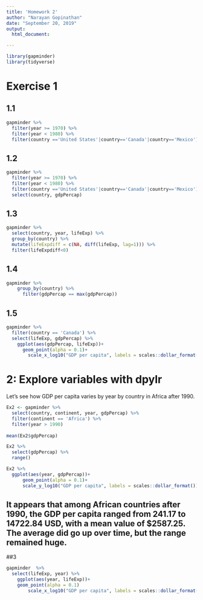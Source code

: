 ---
title: 'Homework 2'
author: "Narayan Gopinathan"
date: "September 20, 2019"
output: 
  html_document:

---

```{r, warning = FALSE, echo = FALSE}
library(gapminder)
library(tidyverse)

```

# Exercise 1

## 1.1

```{r}
gapminder %>%
  filter(year >= 1970) %>%
  filter(year < 1980) %>%
  filter(country =='United States'|country=='Canada'|country=='Mexico')
```

## 1.2

```{r}
gapminder %>%
  filter(year >= 1970) %>%
  filter(year < 1980) %>%
  filter(country =='United States'|country=='Canada'|country=='Mexico') %>%
  select(country, gdpPercap)
```

## 1.3

```{r}
gapminder %>%
  select(country, year, lifeExp) %>%
  group_by(country) %>%
  mutate(lifeExpdiff = c(NA, diff(lifeExp, lag=1))) %>%
  filter(lifeExpdiff<0)
```

## 1.4

```{r}
gapminder %>%
    group_by(country) %>%
      filter(gdpPercap == max(gdpPercap))
```

## 1.5

```{r fig.width = 5, fig.height = 2}
gapminder %>%
  filter(country == 'Canada') %>%
  select(lifeExp, gdpPercap) %>%
    ggplot(aes(gdpPercap, lifeExp))+
      geom_point(alpha = 0.1)+
        scale_x_log10("GDP per capita", labels = scales::dollar_format())
```

# 2: Explore variables with dpylr
Let's see how GDP per capita varies by year by country in Africa after 1990.


```{r}
Ex2 <- gapminder %>%
  select(country, continent, year, gdpPercap) %>%
  filter(continent == 'Africa') %>%
  filter(year > 1990)
  
mean(Ex2$gdpPercap)

Ex2 %>%
  select(gdpPercap) %>%
  range()

Ex2 %>%
  ggplot(aes(year, gdpPercap))+
      geom_point(alpha = 0.1)+
      scale_y_log10("GDP per capita", labels = scales::dollar_format())
```
## It appears that among African countries after 1990, the GDP per capita ranged from 241.17 to 14722.84 USD, with a mean value of $2587.25. The average did go up over time, but the range remained huge.  

##3

```{r fig.width = 5, fig.height = 2}
gapminder  %>%
  select(lifeExp, year) %>%
    ggplot(aes(year, lifeExp))+
    geom_point(alpha = 0.1)
        scale_x_log10("GDP per capita", labels = scales::dollar_format())
```
